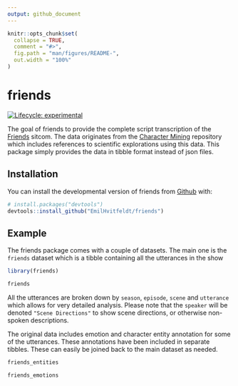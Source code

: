 ```yaml
---
output: github_document
---
```


<!-- README.md is generated from README.Rmd. Please edit that file -->

```r
knitr::opts_chunk$set(
  collapse = TRUE,
  comment = "#>",
  fig.path = "man/figures/README-",
  out.width = "100%"
)
```

# friends

<!-- badges: start -->
[![Lifecycle: experimental](https://img.shields.io/badge/lifecycle-experimental-orange.svg)](https://www.tidyverse.org/lifecycle/#experimental)
<!-- badges: end -->

The goal of friends to provide the complete script transcription of the [Friends](https://en.wikipedia.org/wiki/Friends) sitcom. The data originates from the [Character Mining](https://github.com/emorynlp/character-mining) repository which includes references to scientific explorations using this data. This package simply provides the data in tibble format instead of json files.

## Installation

You can install the developmental version of friends from [Github](http://github.com/) with:

``` r
# install.packages("devtools")
devtools::install_github("EmilHvitfeldt/friends")
```

## Example

The friends package comes with a couple of datasets. The main one is the `friends` dataset which is a tibble containing all the utterances in the show

```r
library(friends)

friends
```

All the utterances are broken down by `season`, `episode`, `scene` and `utterance` which allows for very detailed analysis. Please note that the `speaker` will be denoted `"Scene Directions"` to show scene directions, or otherwise non-spoken descriptions.

The original data includes emotion and character entity annotation for some of the utterances. These annotations have been included in separate tibbles. These can easily be joined back to the main dataset as needed.

```r
friends_entities

friends_emotions
```

